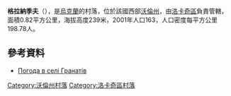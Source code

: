 {{coord|50|42|49|N|24|48|53|E|scale:30000|display=title}}

'''格拉納季夫'''（{{lang-uk|Гранатів}}），是[[烏克蘭|烏克蘭]]的村落，位於該國西部[[沃倫州|沃倫州]]，由[[洛卡奇區|洛卡奇區]]負責管轄，面積0.82平方公里，海拔高度239米，2001年人口163，人口密度每平方公里198.78人。

==參考資料==
* [http://weather.in.ua/ua/volynskaja/5805 Погода в селі Гранатів] {{Wayback|url=http://weather.in.ua/ua/volynskaja/5805 |date=20111219115457 }}

[[Category:沃倫州村落|Category:沃倫州村落]]
[[Category:洛卡奇區村落|Category:洛卡奇區村落]]


{{Volyn-geo-stub}}
